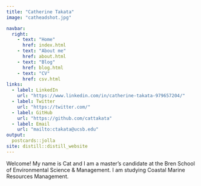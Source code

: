 ```yaml
---
title: "Catherine Takata"
image: "catheadshot.jpg"

navbar:
  right:
    - text: "Home"
      href: index.html
    - text: "About me"
      href: about.html
    - text: "Blog"
      href: blog.html
    - text: "CV"
      href: csv.html
links:
  - label: LinkedIn
    url: "https://www.linkedin.com/in/catherine-takata-979657204/"
  - label: Twitter
    url: "https://twitter.com/"
  - label: GitHub
    url: "https://github.com/cattakata"
  - label: Email
    url: "mailto:ctakata@ucsb.edu"
output:
  postcards::jolla
site: distill::distill_website
---
```

 
Welcome! My name is Cat and I am a master's candidate at the Bren School of Environmental Science & Management. I am studying Coastal Marine Resources Management. 